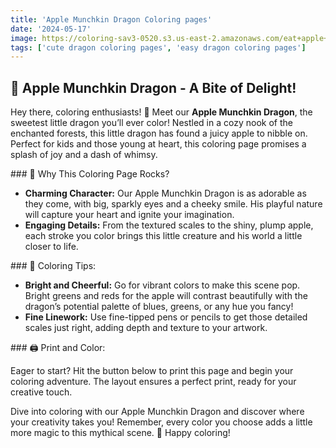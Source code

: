 ```yaml
---
title: 'Apple Munchkin Dragon Coloring pages'
date: '2024-05-17'
image: https://coloring-sav3-0520.s3.us-east-2.amazonaws.com/eat+apple+dragon.png
tags: ['cute dragon coloring pages', 'easy dragon coloring pages']
---
```


## 🍎 Apple Munchkin Dragon - A Bite of Delight!

Hey there, coloring enthusiasts! 🎨 Meet our **Apple Munchkin Dragon**, 
the sweetest little dragon you’ll ever color! Nestled in a cozy nook 
of the enchanted forests, this little dragon has found a juicy apple to nibble on. 
Perfect for kids and those young at heart, this coloring page promises a splash of joy 
and a dash of whimsy.

<div style={{ marginTop: '20px' }}></div>
### 🌟 Why This Coloring Page Rocks?

- **Charming Character:** Our Apple Munchkin Dragon is as adorable as they come, 
with big, sparkly eyes and a cheeky smile. His playful nature will capture your heart 
and ignite your imagination.
- **Engaging Details:** From the textured scales to the shiny, plump apple, each stroke
 you color brings this little creature and his world a little closer to life.

<div style={{ marginTop: '20px' }}></div>
### 🎨 Coloring Tips:

- **Bright and Cheerful:** Go for vibrant colors to make this scene pop. Bright greens and 
reds for the apple will contrast beautifully with the dragon’s potential palette of blues, 
greens, or any hue you fancy!
- **Fine Linework:** Use fine-tipped pens or pencils to get those detailed scales just right,
 adding depth and texture to your artwork.

<div style={{ marginTop: '20px' }}></div>
### 🖨️ Print and Color:

Eager to start? Hit the button below to print this page and begin your coloring adventure. The layout ensures a perfect print, ready for your creative touch.


Dive into coloring with our Apple Munchkin Dragon and discover where your creativity takes you! Remember, every color you choose adds a little more magic to this mythical scene. 🌈 Happy coloring!
